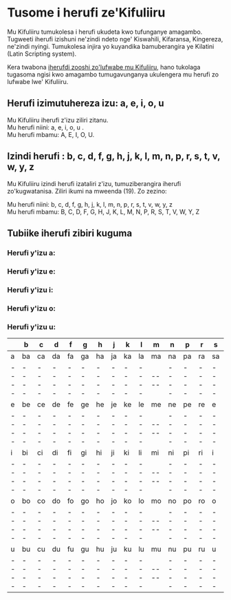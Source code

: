 # Tusome i herufi ze'Kifuliiru

Mu Kifuliiru tumukolesa i herufi ukudeta kwo tufunganye amagambo. Tugweeti iherufi izishuni ne'zindi ndeto nge' Kiswahili, Kifaransa, Kingereza, ne'zindi nyingi. Tumukolesa injira yo kuyandika bamuberangira ye Kilatini (Latin Scripting system).

Kera twabona [iherufdi zooshi zo'lufwabe mu Kifuliiru](./ulufwabe), hano tukolaga tugasoma ngisi kwo amagambo tumugavunganya ukulengera mu herufi zo lufwabe lwe' Kifuliiru.

## Herufi izimutuhereza izu: a, e, i, o, u

Mu Kifuliiru iherufi z'izu ziliri zitanu.  
Mu herufi niini: a, e, i, o, u .  
Mu herufi mbamu: A, E, I, O, U.

## Izindi herufi : b, c, d, f, g, h, j, k, l, m, n, p, r, s, t, v, w, y, z

Mu Kifuliiru izindi herufi izataliri z'izu, tumuziberangira iherufi zo'kugwatanisa. Ziliri ikumi na mweenda (19). Zo zezino:

Mu herufi niini: b, c, d, f, g, h, j, k, l, m, n, p, r, s, t, v, w, y, z  
Mu herufi mbamu: B, C, D, F, G, H, J, K, L, M, N, P, R, S, T, V, W, Y, Z

## Tubiike iherufi zibiri kuguma

### Herufi y'izu a:

### Herufi y'izu e:

### Herufi y'izu i:

### Herufi y'izu o:

### Herufi y'izu u:

|      | b    | c    | d    | f    | g    | h    | j    | k    | l    | m    | n    | p    | r    | s    | t    | v    | w    | y    | z    |
| ---- | ---- | ---- | ---- | ---- | ---- | ---- | ---- | ---- | ---- | ---- | ---- | ---- | ---- | ---- | ---- | ---- | ---- | ---- | ---- |
| a    | ba   | ca   | da   | fa   | ga   | ha   | ja   | ka   | la   | ma   | na   | pa   | ra   | sa   | ta   | va   | wa   | ya   | za   |
| ---- | ---- | ---- | ---- | ---- | ---- | ---- | ---- | ---- | ---- | ---- | ---- | ---- | ---- | ---- | ---- | ---- | ---- | ---- | ---- |
| e    | be   | ce   | de   | fe   | ge   | he   | je   | ke   | le   | me   | ne   | pe   | re   | e    | te   | ve   | we   | ye   | ze   |
| ---- | ---- | ---- | ---- | ---- | ---- | ---- | ---- | ---- | ---- | ---- | ---- | ---- | ---- | ---- | ---- | ---- | ---- | ---- | ---- |
| i    | bi   | ci   | di   | fi   | gi   | hi   | ji   | ki   | li   | mi   | ni   | pi   | ri   | i    | ti   | vi   | wi   | yi   | zi   |
| ---- | ---- | ---- | ---- | ---- | ---- | ---- | ---- | ---- | ---- | ---- | ---- | ---- | ---- | ---- | ---- | ---- | ---- | ---- | ---- |
| o    | bo   | co   | do   | fo   | go   | ho   | jo   | ko   | lo   | mo   | no   | po   | ro   | o    | to   | vo   | wo   | yo   | zo   |
| ---- | ---- | ---- | ---- | ---- | ---- | ---- | ---- | ---- | ---- | ---- | ---- | ---- | ---- | ---- | ---- | ---- | ---- | ---- | ---- |
| u    | bu   | cu   | du   | fu   | gu   | hu   | ju   | ku   | lu   | mu   | nu   | pu   | ru   | u    | tu   | vu   | wu   | yu   | zu   |
| ---- | ---- | ---- | ---- | ---- | ---- | ---- | ---- | ---- | ---- | ---- | ---- | ---- | ---- | ---- | ---- | ---- | ---- | ---- | ---- |
